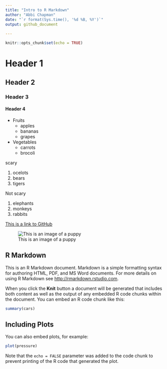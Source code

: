 ```yaml
---
title: "Intro to R Markdown"
author: "Abbi Chapman"
date: "`r format(Sys.time(), '%d %B, %Y')`"
output: github_document
  
---
```


```r
knitr::opts_chunk$set(echo = TRUE)
```

# Header 1
## Header 2
### Header 3
#### Header 4

* Fruits
    * apples
    * bananas
    * grapes
* Vegetables
    + carrots
    + brocoli

scary

1. ocelots
1. bears
1. tigers

Not scary

1. elephants
2. monkeys
3. rabbits

[This is a link to GitHub](https://github.com/)

![This is an image of a puppy](http://cdn2-www.dogtime.com/assets/uploads/gallery/30-impossibly-cute-puppies/impossibly-cute-puppy-8.jpg)

## R Markdown

This is an R Markdown document. Markdown is a simple formatting syntax for authoring HTML, PDF, and MS Word documents. For more details on using R Markdown see <http://rmarkdown.rstudio.com>.

When you click the **Knit** button a document will be generated that includes both content as well as the output of any embedded R code chunks within the document. You can embed an R code chunk like this:

```r
summary(cars)
```

## Including Plots

You can also embed plots, for example:

```r
plot(pressure)
```

Note that the `echo = FALSE` parameter was added to the code chunk to prevent printing of the R code that generated the plot.
